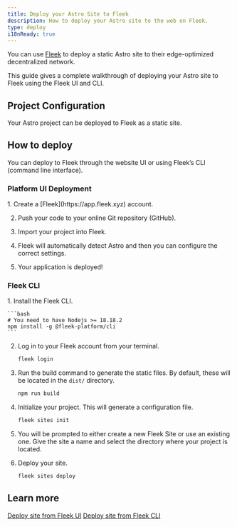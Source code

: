```yaml
---
title: Deploy your Astro Site to Fleek
description: How to deploy your Astro site to the web on Fleek.
type: deploy
i18nReady: true
---
```



You can use [Fleek](http://fleek.xyz/) to deploy a static Astro site to their edge-optimized decentralized network.

This guide gives a complete walkthrough of deploying your Astro site to Fleek using the Fleek UI and CLI.

## Project Configuration

Your Astro project can be deployed to Fleek as a static site.

## How to deploy

You can deploy to Fleek through the website UI or using Fleek’s CLI (command line interface).

### Platform UI Deployment

<Steps>
1. Create a [Fleek](https://app.fleek.xyz) account.

2. Push your code to your online Git repository (GitHub).

3. Import your project into Fleek.

4. Fleek will automatically detect Astro and then you can configure the correct settings.

5. Your application is deployed!
</Steps>


### Fleek CLI

<Steps>
1. Install the Fleek CLI.

    ```bash
    # You need to have Nodejs >= 18.18.2
    npm install -g @fleek-platform/cli
    ```
2. Log in to your Fleek account from your terminal.

    ```bash
    fleek login
    ```

3. Run the build command to generate the static files. By default, these will be located in the `dist/` directory.

    ```bash
    npm run build
    ```

4. Initialize your project. This will generate a configuration file.

    ```bash
    fleek sites init
    ```

5. You will be prompted to either create a new Fleek Site or use an existing one. Give the site a name and select the directory where your project is located.

6. Deploy your site.

    ```bash
    fleek sites deploy
    ```

</Steps>

## Learn more

<ReadMore>[Deploy site from Fleek UI](https://fleek.xyz/docs/platform/deployments/)</ReadMore>
<ReadMore>[Deploy site from Fleek CLI](https://fleek.xyz/docs/cli/hosting/)</ReadMore>
